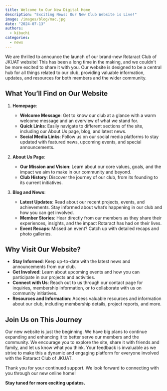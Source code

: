 ```yaml
---
title: Welcome to Our New Digital Home
description: "Exciting News: Our New Club Website is Live!"
image: /images/blog/mac.jpg
date: "2024-07-13"
authors:
  - kibuchi
categories:
  - news
---
```


We are thrilled to announce the launch of our brand-new Rotaract Club of JKUAT website! This has been a long time in the making, and we couldn't be more excited to share it with you. Our website is designed to be a central hub for all things related to our club, providing valuable information, updates, and resources for both members and the wider community.

## What You’ll Find on Our Website

1. **Homepage**:

   - **Welcome Message**: Get to know our club at a glance with a warm welcome message and an overview of what we stand for.
   - **Quick Links**: Easily navigate to different sections of the site, including our About Us page, blog, and latest news.
   - **Social Media Links**: Follow us on our social media platforms to stay updated with featured news, upcoming events, and special announcements.

2. **About Us Page**:

   - **Our Mission and Vision**: Learn about our core values, goals, and the impact we aim to make in our community and beyond.
   - **Club History**: Discover the journey of our club, from its founding to its current initiatives.

3. **Blog and News**:
   - **Latest Updates**: Read about our recent projects, events, and achievements. Stay informed about what’s happening in our club and how you can get involved.
   - **Member Stories**: Hear directly from our members as they share their experiences, insights, and the impact Rotaract has had on their lives.
   - **Event Recaps**: Missed an event? Catch up with detailed recaps and photo galleries.

## Why Visit Our Website?

- **Stay Informed**: Keep up-to-date with the latest news and announcements from our club.
- **Get Involved**: Learn about upcoming events and how you can participate in our projects and activities.
- **Connect with Us**: Reach out to us through our contact page for inquiries, membership information, or to collaborate with us on community initiatives.
- **Resources and Information**: Access valuable resources and information about our club, including membership details, project reports, and more.

## Join Us on This Journey

Our new website is just the beginning. We have big plans to continue expanding and enhancing it to better serve our members and the community. We encourage you to explore the site, share it with friends and family, and let us know what you think. Your feedback is invaluable as we strive to make this a dynamic and engaging platform for everyone involved with the Rotaract Club of JKUAT.

Thank you for your continued support. We look forward to connecting with you through our new online home!

**Stay tuned for more exciting updates.**
